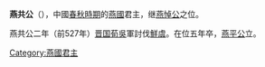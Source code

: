{{unreferenced|time=2014-2-26}} 
'''燕共公'''（{{bd|？||前524年|catIdx=J}}），中國[[春秋時期|春秋時期]]的[[燕國|燕國]]君主，继[[燕悼公|燕悼公]]之位。

燕共公二年（前527年）[[晋国|晋国]][[荀吳|荀吳]]軍討伐[[鮮虞|鮮虞]]。在位五年卒，[[燕平公|燕平公]]立。

{{中国皇帝|[[燕悼公|燕悼公]]|[[燕平公|燕平公]]|[[燕國君主|燕國君主]]|前528年—前524年}}
{{燕國君主}}
[[Category:燕國君主|Category:燕國君主]]
